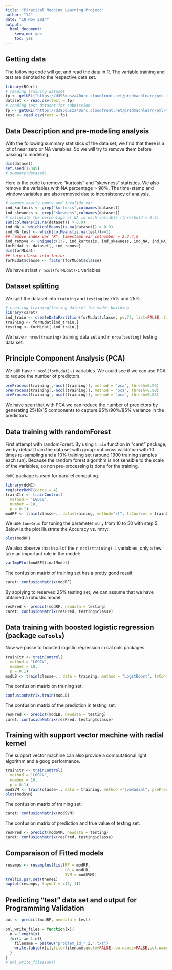 ```yaml
---
title: "Piratical Machine Learning Project"
author: "YJ"
date: "18 Nov 2014"
output:
  html_document:
    keep_md: yes
    toc: yes
---
```


## Getting data

The following code will get and read the data in R. The variable training and test are denoted to the respective data set.

```r
library(RCurl)
# reading training dataset
fp <- getURL("https://d396qusza40orc.cloudfront.net/predmachlearn/pml-training.csv")
dataset <- read.csv(text = fp)
# reading test dataset for submission
fp <- getURL("https://d396qusza40orc.cloudfront.net/predmachlearn/pml-testing.csv")
test <- read.csv(text = fp)
```

## Data Description and pre-modeling analysis

With the following summary statistics of the data set, we find that there is a lot of near zero or NA variables. So we will try to remove them before passing to modeling.

```r
dim(dataset)
set.seed(12345)
# summary(dataset)
```
Here is the code to remove "kurtosis" and "skewness" statistics. We also remove the variables with NA percentage > 90%. The time-stamp and window variables are also removed due to inconsistency of analysis.

```r
# remove nearly empty and invalide var
ind_kurtosis <- grep("kurtosis",colnames(dataset))
ind_skewness <- grep("skewness",colnames(dataset))
# calculate the percentage of NA in each variable (threshold = 0.9)
sum(colMeans(is.na(dataset)) > 0.9)
ind_NA <- which(colMeans(is.na(dataset)) > 0.9)
ind_NA_test <- which(colMeans(is.na(test))==1)
## remove index var "X", timestamp var colnumber = 2,3,4,5
ind_remove <- unique(c(1:7, ind_kurtosis, ind_skewness, ind_NA, ind_NA_test))
forMLdat <- dataset[,-ind_remove]
dim(forMLdat)
## turn classe into factor
forMLdat$classe <- factor(forMLdat$classe)
```

We have at last `r ncol(forMLdat)-1` variables.

## Dataset splitting

We split the dataset into `training` and `testing` by 75% and 25%.

```r
# creating training/testing dataset for model building
library(caret)
ind_train <- createDataPartition(forMLdat$classe, p=.75, list=FALSE, times=1)
training <- forMLdat[ind_train,]
testing <- forMLdat[-ind_train,]
```

We have `r nrow(training)` training data set and `r nrow(testing)` testing data set.

## Principle Component Analysis (PCA)

We still have `r ncol(forMLdat)-1` variables. We could see if we can use PCA to reduce the number of predictors.

```r
preProcess(training[,-ncol(training)], method = "pca", thresh=0.95)
preProcess(training[,-ncol(training)], method = "pca", thresh=0.90)
preProcess(training[,-ncol(training)], method = "pca", thresh=0.85)
```
We have seen that with PCA we can reduce the number of predictors by generating 25/18/15 components to capture 95%/90%/85% variance in the predictors.

## Data training with randomForest

First attempt with randomForest. By using `train` function in "caret" package, we by default train the data set with group-out cross validation with 10 times re-sampling and a 10% training set (around 1900 training samples each run). Because the random forest algorithm is not sensible to the scale of the variables, so non pre-processing is done for the training. 

`doMC` package is used for parallel computing.

```r
library(doMC)
registerDoMC(cores = 4)
trainCtr <- trainControl(
  method = "LGOCV",
  number = 10,
  p = 0.1)
modRF <- train(classe~., data=training, method="rf", trControl = trainCtr, tuneGrid = data.frame(mtry=seq(10, 50, by = 5)))
```

We use `tuneGrid` for tuning the parameter `mtry` from 10 to 50 with step 5. Below is the plot illustrate the Accuracy vs. mtry:

```r
plot(modRF)
```

We also observe that in all of the `r ncol(training)-1` variables, only a few take an important role in the model:

```r
varImpPlot(modRF$finalModel)
```

The confusion matrix of training set has a pretty good result:

```r
caret::confusionMatrix(modRF)
```

By applying to reserved 25% testing set, we can assume that we have obtained a robustic model:

```r
resPred <- predict(modRF, newdata = testing)
caret::confusionMatrix(resPred, testing$classe)
```

## Data training with boosted logistic regression (package `caTools`)

Now we passe to boosted logistic regression in caTools packages.

```r
trainCtr <- trainControl(
  method = "LGOCV",
  number = 10,
  p = 0.1)
modLB <- train(classe~., data = training, method = "LogitBoost", trControl = trainCtr, preprocess="pca")
```

The confusion matrix on training set:

```r
confusionMatrix.train(modLB)
```

The confusion matrix of the prediction in testing set:

```r
resPred <- predict(modLB, newdata = testing)
caret::confusionMatrix(resPred, testing$classe)
```

## Training with support vector machine with radial kernel

The support vector machine can also provide a computational light algorithm and a goog performance.

```r
trainCtr <- trainControl(
  method = "LGOCV",
  number = 10,
  p = 0.1)
modSVM <- train(classe~., data = training, method ="svmRadial", preProc = c("center", "scale"), trControl = trainCtr, tuneLength =4)
plot(modSVM)
```

The confusion matrix of training set:

```r
caret::confusionMatrix(modSVM)
```

The confusion matrix of prediction and true value of testing set:

```r
resPred <- predict(modSVM, newdata = testing)
caret::confusionMatrix(resPred, testing$classe)
```

## Comparaison of Fitted models

```r
resamps <- resamples(list(RF = modRF,
                          LB = modLB,
                          SVM = modSVM))
trellis.par.set(theme1)
bwplot(resamps, layout = c(3, 1))
```


## Predicting "test" data set and output for Programming Validation

```r
out <- predict(modRF, newdata = test)

pml_write_files = function(x){
  n = length(x)
  for(i in 1:n){
    filename = paste0("problem_id_",i,".txt")
    write.table(x[i],file=filename,quote=FALSE,row.names=FALSE,col.names=FALSE)
  }
}
# pml_write_files(out)

```

